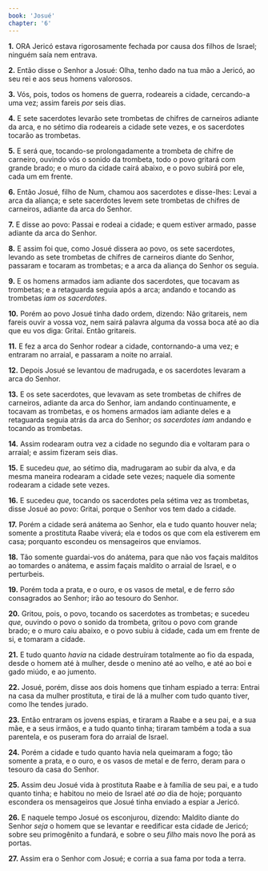 ```yaml
---
book: 'Josué'
chapter: '6'
---
```


**1.** ORA Jericó estava rigorosamente fechada por causa dos filhos de Israel; ninguém saía nem entrava.

**2.** Então disse o Senhor a Josué: Olha, tenho dado na tua mão a Jericó, ao seu rei e aos seus homens valorosos.

**3.** Vós, pois, todos os homens de guerra, rodeareis a cidade, cercando-a uma vez; assim fareis *por* seis dias.

**4.** E sete sacerdotes levarão sete trombetas de chifres de carneiros adiante da arca, e no sétimo dia rodeareis a cidade sete vezes, e os sacerdotes tocarão as trombetas.

**5.** E será que, tocando-se prolongadamente a trombeta de chifre de carneiro, ouvindo vós o sonido da trombeta, todo o povo gritará com grande brado; e o muro da cidade cairá abaixo, e o povo subirá por ele, cada um em frente.

**6.** Então Josué, filho de Num, chamou aos sacerdotes e disse-lhes: Levai a arca da aliança; e sete sacerdotes levem sete trombetas de chifres de carneiros, adiante da arca do Senhor.

**7.** E disse ao povo: Passai e rodeai a cidade; e quem estiver armado, passe adiante da arca do Senhor.

**8.** E assim foi que, como Josué dissera ao povo, os sete sacerdotes, levando as sete trombetas de chifres de carneiros diante do Senhor, passaram e tocaram as trombetas; e a arca da aliança do Senhor os seguia.

**9.** E os homens armados iam adiante dos sacerdotes, que tocavam as trombetas; e a retaguarda seguia após a arca; andando e tocando as trombetas *iam os sacerdotes*.

**10.** Porém ao povo Josué tinha dado ordem, dizendo: Não gritareis, nem fareis ouvir a vossa voz, nem sairá palavra alguma da vossa boca até ao dia que eu vos diga: Gritai. Então gritareis.

**11.** E fez a arca do Senhor rodear a cidade, contornando-a uma vez; e entraram no arraial, e passaram a noite no arraial.

**12.** Depois Josué se levantou de madrugada, e os sacerdotes levaram a arca do Senhor.

**13.** E os sete sacerdotes, que levavam as sete trombetas de chifres de carneiros, adiante da arca do Senhor, iam andando continuamente, e tocavam as trombetas, e os homens armados iam adiante deles e a retaguarda seguia atrás da arca do Senhor; *os sacerdotes iam* andando e tocando as trombetas.

**14.** Assim rodearam outra vez a cidade no segundo dia e voltaram para o arraial; e assim fizeram seis dias.

**15.** E sucedeu *que,* ao sétimo dia, madrugaram ao subir da alva, e da mesma maneira rodearam a cidade sete vezes; naquele dia somente rodearam a cidade sete vezes.

**16.** E sucedeu *que,* tocando os sacerdotes pela sétima vez as trombetas, disse Josué ao povo: Gritai, porque o Senhor vos tem dado a cidade.

**17.** Porém a cidade será anátema ao Senhor, ela e tudo quanto houver nela; somente a prostituta Raabe viverá; ela e todos os que com ela estiverem em casa; porquanto escondeu os mensageiros que enviamos.

**18.** Tão somente guardai-vos do anátema, para que não vos façais malditos ao tomardes o anátema, e assim façais maldito o arraial de Israel, e o perturbeis.

**19.** Porém toda a prata, e o ouro, e os vasos de metal, e de ferro *são* consagrados ao Senhor; irão ao tesouro do Senhor.

**20.** Gritou, pois, o povo, tocando os sacerdotes as trombetas; e sucedeu *que,* ouvindo o povo o sonido da trombeta, gritou o povo com grande brado; e o muro caiu abaixo, e o povo subiu à cidade, cada um em frente de si, e tomaram a cidade.

**21.** E tudo quanto *havia* na cidade destruíram totalmente ao fio da espada, desde o homem até à mulher, desde o menino até ao velho, e até ao boi e gado miúdo, e ao jumento.

**22.** Josué, porém, disse aos dois homens que tinham espiado a terra: Entrai na casa da mulher prostituta, e tirai de lá a mulher com tudo quanto tiver, como lhe tendes jurado.

**23.** Então entraram os jovens espias, e tiraram a Raabe e a seu pai, e a sua mãe, e a seus irmãos, e a tudo quanto tinha; tiraram também a toda a sua parentela, e os puseram fora do arraial de Israel.

**24.** Porém a cidade e tudo quanto havia nela queimaram a fogo; tão somente a prata, e o ouro, e os vasos de metal e de ferro, deram para o tesouro da casa do Senhor.

**25.** Assim deu Josué vida à prostituta Raabe e à família de seu pai, e a tudo quanto tinha; e habitou no meio de Israel até *ao* dia de hoje; porquanto escondera os mensageiros que Josué tinha enviado a espiar a Jericó.

**26.** E naquele tempo Josué os esconjurou, dizendo: Maldito diante do Senhor *seja* o homem que se levantar e reedificar esta cidade de Jericó; sobre seu primogênito a fundará, e sobre o seu *filho* mais novo lhe porá as portas.

**27.** Assim era o Senhor com Josué; e corria a sua fama por toda a terra.